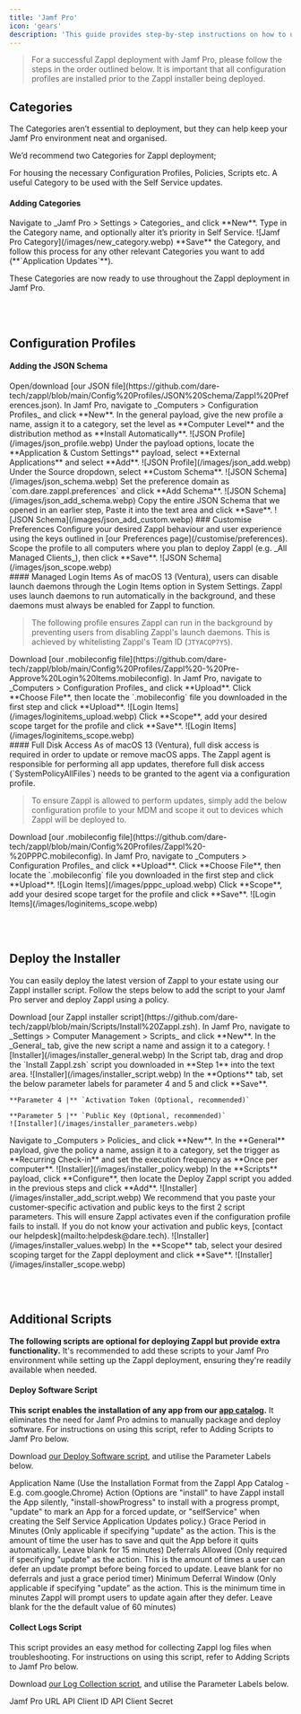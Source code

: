 ```yaml
---
title: 'Jamf Pro'
icon: 'gears'
description: 'This guide provides step-by-step instructions on how to use Jamf Pro to configure and deploy Zappl in your environment.'
---
```


>For a successful Zappl deployment with Jamf Pro, please follow the steps in the order outlined below. It is important that all configuration profiles are installed prior to the Zappl installer being deployed.

## <Icon icon="layer-group" size={32}/> Categories 
<Info>The Categories aren’t essential to deployment, but they can help keep your Jamf Pro environment neat and organised.</Info>

We’d recommend two Categories for Zappl deployment;

<ParamField path="Zappl">
  For housing the necessary Configuration Profiles, Policies, Scripts etc.
</ParamField>

<ParamField path="Application Updates">
  A useful Category to be used with the Self Service updates.
</ParamField>

#### Adding Categories
<Steps>
  <Step>
    Navigate to _Jamf Pro > Settings > Categories_ and click **New**.
  </Step>
  <Step>
    Type in the Category name, and optionally alter it’s priority in Self Service.
    ![Jamf Pro Category](/images/new_category.webp)
  </Step>
  <Step>
    **Save** the Category, and follow this process for any other relevant Categories you want to add (**`Application Updates`**).
  </Step>
</Steps>

<Check>These Categories are now ready to use throughout the Zappl deployment in Jamf Pro.</Check>

<br /><br />

## <Icon icon="sliders" size={32}/> Configuration Profiles

#### Adding the JSON Schema
<Steps>
  <Step>
    Open/download [our JSON file](https://github.com/dare-tech/zappl/blob/main/Config%20Profiles/JSON%20Schema/Zappl%20Preferences.json).
  </Step>
  <Step>
    In Jamf Pro, navigate to _Computers > Configuration Profiles_ and click **New**.
  </Step>
  <Step>
    In the general payload, give the new profile a name, assign it to a category, set the level as **Computer Level** and the distribution method as **Install Automatically**.
    ![JSON Profile](/images/json_profile.webp)
  </Step>
  <Step>
    Under the payload options, locate the **Application & Custom Settings** payload, select **External Applications** and select **Add**.
    ![JSON Profile](/images/json_add.webp)
  </Step>
  <Step>
    Under the Source dropdown, select **Custom Schema**.
    ![JSON Schema](/images/json_schema.webp)
  </Step>
  <Step>
    Set the preference domain as `com.dare.zappl.preferences` and click **Add Schema**.
    ![JSON Schema](/images/json_add_schema.webp)
  </Step>
  <Step>
    Copy the entire JSON Schema that we opened in an earlier step, Paste it into the text area and click **Save**.
    ![JSON Schema](/images/json_add_custom.webp)
  </Step>
  <Step>
    ### Customise Preferences
    Configure your desired Zappl behaviour and user experience using the keys outlined in [our Preferences page](/customise/preferences).
  </Step>
  <Step>
    Scope the profile to all computers where you plan to deploy Zappl (e.g. _All Managed Clients_), then click **Save**.
    ![JSON Schema](/images/json_scope.webp)
  </Step>
</Steps>

<br />
#### Managed Login Items
<Note>As of macOS 13 (Ventura), users can disable launch daemons through the Login Items option in System Settings. Zappl uses launch daemons to run automatically in the background, and these daemons must always be enabled for Zappl to function.</Note>

>The following profile ensures Zappl can run in the background by preventing users from disabling Zappl's launch daemons. This is achieved by whitelisting Zappl's Team ID (`JTYACQP7Y5`).

<Steps>
  <Step>
    Download [our .mobileconfig file](https://github.com/dare-tech/zappl/blob/main/Config%20Profiles/Zappl%20-%20Pre-Approve%20Login%20Items.mobileconfig).
  </Step>
  <Step>
    In Jamf Pro, navigate to _Computers > Configuration Profiles_ and click **Upload**.
  </Step>
  <Step>
    Click **Choose File**, then locate the `.mobileconfig` file you downloaded in the first step and click **Upload**.
    ![Login Items](/images/loginitems_upload.webp)
  </Step>
  <Step>
    Click **Scope**, add your desired scope target for the profile and click **Save**.
    ![Login Items](/images/loginitems_scope.webp)
  </Step>
</Steps>

<br />
#### Full Disk Access
<Note>As of macOS 13 (Ventura), full disk access is required in order to update or remove macOS apps. The Zappl agent is responsible for performing all app updates, therefore full disk access (`SystemPolicyAllFiles`) needs to be granted to the agent via a configuration profile.</Note>

>To ensure Zappl is allowed to perform updates, simply add the below configuration profile to your MDM and scope it out to devices which Zappl will be deployed to.

<Steps>
  <Step>
    Download [our .mobileconfig file](https://github.com/dare-tech/zappl/blob/main/Config%20Profiles/Zappl%20-%20PPPC.mobileconfig).
  </Step>
  <Step>
    In Jamf Pro, navigate to _Computers > Configuration Profiles_ and click **Upload**.
  </Step>
  <Step>
    Click **Choose File**, then locate the `.mobileconfig` file you downloaded in the first step and click **Upload**.
    ![Login Items](/images/pppc_upload.webp)
  </Step>
  <Step>
    Click **Scope**, add your desired scope target for the profile and click **Save**.
    ![Login Items](/images/loginitems_scope.webp)
  </Step>
</Steps>

<br /><br />

## <Icon icon="square-code" size={32}/> Deploy the Installer

<Info>You can easily deploy the latest version of Zappl to your estate using our Zappl installer script. Follow the steps below to add the script to your Jamf Pro server and deploy Zappl using a policy.</Info>

<Steps>
  <Step>
    Download [our Zappl installer script](https://github.com/dare-tech/zappl/blob/main/Scripts/Install%20Zappl.zsh).
  </Step>
  <Step>
    In Jamf Pro, navigate to _Settings > Computer Management > Scripts_ and click **New**.
  </Step>
  <Step>
    In the _General_ tab, give the new script a name and assign it to a category.
    ![Installer](/images/installer_general.webp)
  </Step>
  <Step>
    In the Script tab, drag and drop the `Install Zappl.zsh` script you downloaded in **Step 1** into the text area.
    ![Installer](/images/installer_script.webp)
  </Step>
  <Step>
    In the **Options** tab, set the below parameter labels for parameter 4 and 5 and click **Save**.
    
    **Parameter 4 |** `Activation Token (Optional, recommended)`
    
    **Parameter 5 |** `Public Key (Optional, recommended)`
    ![Installer](/images/installer_parameters.webp)
  </Step>
  <Step>
    Navigate to _Computers > Policies_ and click **New**.
  </Step>
  <Step>
    In the **General** payload, give the policy a name, assign it to a category, set the trigger as **Recurring Check-in** and set the execution frequency as **Once per computer**.
    ![Installer](/images/installer_policy.webp)
  </Step>
  <Step>
    In the **Scripts** payload, click **Configure**, then locate the Deploy Zappl script you added in the previous steps and click **Add**.
    ![Installer](/images/installer_add_script.webp)
  </Step>
  <Step>
    We recommend that you paste your customer-specific activation and public keys to the first 2 script parameters. This will ensure Zappl activates even if the configuration profile fails to install. If you do not know your activation and public keys, [contact our helpdesk](mailto:helpdesk@dare.tech).
    ![Installer](/images/installer_values.webp)
  </Step>
  <Step>
    In the **Scope** tab, select your desired scoping target for the Zappl deployment and click **Save**.
    ![Installer](/images/installer_scope.webp)
  </Step>
</Steps>

<br /><br />

## <Icon icon="layer-plus" size={32}/> Additional Scripts
<Info>**The following scripts are optional for deploying Zappl but provide extra functionality.** It's recommended to add these scripts to your Jamf Pro environment while setting up the Zappl deployment, ensuring they're readily available when needed.</Info>

#### Deploy Software Script
<Info>**This script enables the installation of any app from our [app catalog](zappl.co/app-catalog).** It eliminates the need for Jamf Pro admins to manually package and deploy software. For instructions on using this script, refer to Adding Scripts to Jamf Pro below.</Info>

Download [our Deploy Software script](https://github.com/dare-tech/zappl/blob/main/Scripts/Zappl%20-%20Deploy%20Software.zsh), and utilise the Parameter Labels below.

<AccordionGroup>
  <Accordion title="Parameter 4" icon="square-4">
    Application Name (Use the Installation Format from the Zappl App Catalog - E.g. com.google.Chrome)
  </Accordion>
  <Accordion title="Parameter 5" icon="square-5">
    Action (Options are "install" to have Zappl install the App silently, "install-showProgress" to install with a progress prompt, "update" to mark an App for a forced update, or "selfService" when creating the Self Service Application Updates policy.)
  </Accordion>
  <Accordion title="Parameter 6" icon="square-6">
    Grace Period in Minutes (Only applicable if specifying "update" as the action. This is the amount of time the user has to save and quit the App before it quits automatically. Leave blank for 15 minutes)
  </Accordion>
  <Accordion horizontal title="Parameter 7" icon="square-7">
    Deferrals Allowed (Only required if specifying "update" as the action. This is the amount of times a user can defer an update prompt before being forced to update. Leave blank for no deferrals and just a grace period timer)
  </Accordion>
  <Accordion horizontal title="Parameter 8" icon="square-8">
    Minimum Deferral Window (Only applicable if specifying "update" as the action. This is the minimum time in minutes Zappl will prompt users to update again after they defer. Leave blank for the the default value of 60 minutes)
  </Accordion>
</AccordionGroup>

#### Collect Logs Script
<Info>This script provides an easy method for collecting Zappl log files when troubleshooting. For instructions on using this script, refer to Adding Scripts to Jamf Pro below.</Info>

Download [our Log Collection script](https://github.com/dare-tech/zappl/blob/main/Scripts/Zappl%20-%20Collect%20Logs.zsh), and utilise the Parameter Labels below.

<AccordionGroup>
  <Accordion title="Parameter 4" icon="square-4">
    Jamf Pro URL
  </Accordion>
  <Accordion title="Parameter 5" icon="square-5">
    API Client ID
  </Accordion>
  <Accordion title="Parameter 6" icon="square-6">
    API Client Secret
  </Accordion>
</AccordionGroup>